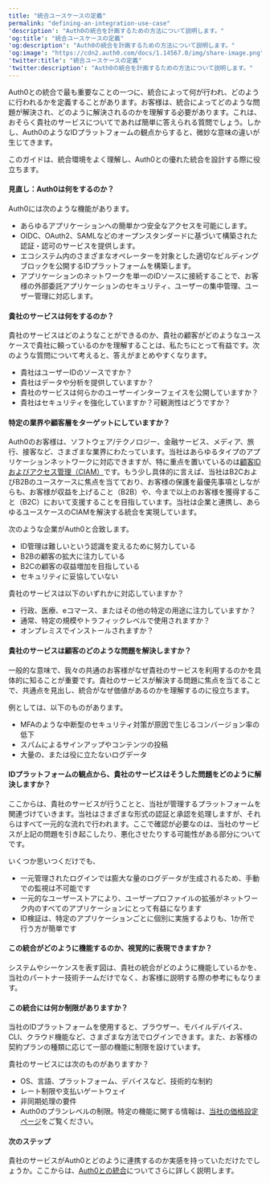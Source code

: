 ```yaml
---
title: "統合ユースケースの定義"
permalink: "defining-an-integration-use-case"
'description': "Auth0の統合を計画するための方法について説明します。"
'og:title': "統合ユースケースの定義"
'og:description': "Auth0の統合を計画するための方法について説明します。"
'og:image': "https://cdn2.auth0.com/docs/1.14567.0/img/share-image.png"
'twitter:title': "統合ユースケースの定義"
'twitter:description': "Auth0の統合を計画するための方法について説明します。"
---
```


Auth0との統合で最も重要なことの一つに、統合によって何が行われ、どのように行われるかを定義することがあります。お客様は、統合によってどのような問題が解決され、どのように解決されるのかを理解する必要があります。これは、おそらく貴社のサービスについてであれば簡単に答えられる質問でしょう。しかし、Auth0のようなIDプラットフォームの観点からすると、微妙な意味の違いが生じてきます。

このガイドは、統合環境をよく理解し、Auth0との優れた統合を設計する際に役立ちます。

#### 見直し：Auth0は何をするのか？

Auth0には次のような機能があります。

* あらゆるアプリケーションへの簡単かつ安全なアクセスを可能にします。
* OIDC、OAuth2、<Tooltip data-tooltip-id="react-containers-DefinitionTooltip-1" href="/ja-jp/glossary?term=security-assertion-markup-language" tip="Security Assertion Markup Language（SAML）: パスワードなしに二者間で認証情報を交換できる標準化プロトコル。" cta="用語集の表示">SAML</Tooltip>などのオープンスタンダードに基づいて構築された認証・認可のサービスを提供します。
* エコシステム内のさまざまなオペレーターを対象とした適切なビルディングブロックを公開するIDプラットフォームを構築します。
* アプリケーションのネットワークを単一のIDソースに接続することで、お客様の外部委託アプリケーションのセキュリティ、ユーザーの集中管理、ユーザー管理に対応します。

#### 貴社のサービスは何をするのか？

貴社のサービスはどのようなことができるのか、貴社の顧客がどのようなユースケースで貴社に頼っているのかを理解することは、私たちにとって有益です。次のような質問について考えると、答えがまとめやすくなります。

* 貴社はユーザーIDのソースですか？
* 貴社はデータや分析を提供していますか？
* 貴社のサービスは何らかのユーザーインターフェイスを公開していますか？
* 貴社はセキュリティを強化していますか？可観測性はどうですか？

#### 特定の業界や顧客層をターゲットにしていますか？

Auth0のお客様は、ソフトウェア/テクノロジー、金融サービス、メディア、旅行、接客など、さまざまな業界にわたっています。当社はあらゆるタイプのアプリケーションネットワークに対応できますが、特に重点を置いているのは[顧客IDおよびアクセス管理（CIAM）](https://auth0.com/blog/what-is-ciam/)です。もう少し具体的に言えば、当社はB2CおよびB2Bのユースケースに焦点を当てており、お客様の保護を最優先事項としながらも、お客様が収益を上げること（B2B）や、今まで以上のお客様を獲得すること（B2C）において支援することを目指しています。当社は企業と連携し、あらゆるユースケースのCIAMを解決する統合を実現しています。

次のような企業がAuth0と合致します。

* ID管理は難しいという認識を変えるために努力している
* B2Bの顧客の拡大に注力している
* B2Cの顧客の収益増加を目指している
* セキュリティに妥協していない

貴社のサービスは以下のいずれかに対応していますか？

* 行政、医療、eコマース、またはその他の特定の用途に注力していますか？
* 通常、特定の規模やトラフィックレベルで使用されますか？
* オンプレミスでインストールされますか？

#### 貴社のサービスは顧客のどのような問題を解決しますか？

一般的な意味で、我々の共通のお客様がなぜ貴社のサービスを利用するのかを具体的に知ることが重要です。貴社のサービスが解決する問題に焦点を当てることで、共通点を見出し、統合がなぜ価値があるのかを理解するのに役立ちます。

例としては、以下のものがあります。

* <Tooltip data-tooltip-id="react-containers-DefinitionTooltip-0" href="/ja-jp/glossary?term=multifactor-authentication" tip="多要素認証（MFA）: ユーザー名とパスワードに加えて、SMS経由のコードなどの要素を使用するユーザー認証プロセス。" cta="用語集の表示">MFA</Tooltip>のような中断型のセキュリティ対策が原因で生じるコンバージョン率の低下
* スパムによるサインアップやコンテンツの投稿
* 大量の、または役に立たないログデータ

#### IDプラットフォームの観点から、貴社のサービスはそうした問題をどのように解決しますか？

ここからは、貴社のサービスが行うことと、当社が管理するプラットフォームを関連づけていきます。当社はさまざまな形式の認証と承認を処理しますが、それらはすべて一元的な流れで行われます。ここで確認が必要なのは、当社のサービスが上記の問題を引き起こしたり、悪化させたりする可能性がある部分についてです。

いくつか思いつくだけでも、

* 一元管理されたログインでは膨大な量のログデータが生成されるため、手動での監視は不可能です
* 一元的なユーザーストアにより、ユーザープロファイルの拡張がネットワーク内のすべてのアプリケーションにとって有益になります
* ID検証は、特定のアプリケーションごとに個別に実施するよりも、1か所で行う方が簡単です

#### この統合がどのように機能するのか、視覚的に表現できますか？

システムやシーケンスを表す図は、貴社の統合がどのように機能しているかを、当社のパートナー技術チームだけでなく、お客様に説明する際の参考にもなります。

#### この統合には何か制限がありますか？

当社のIDプラットフォームを使用すると、ブラウザー、モバイルデバイス、CLI、クラウド機能など、さまざまな方法でログインできます。また、お客様の契約プランの種類に応じて一部の機能に制限を設けています。

貴社のサービスには次のものがありますか？

* OS、言語、プラットフォーム、デバイスなど、技術的な制約
* レート制限や支払いゲートウェイ
* 非同期処理の要件
* Auth0のプランレベルの制限。特定の機能に関する情報は、[当社の価格設定ページ](https://auth0.com/pricing)をご覧ください。

#### 次のステップ

貴社のサービスがAuth0とどのように連携するのか実感を持っていただけたでしょうか。ここからは、[Auth0との統合](/ja-jp/customize/integrations/marketplace-partners/introduction-to-integrating-with-auth0)についてさらに詳しく説明します。